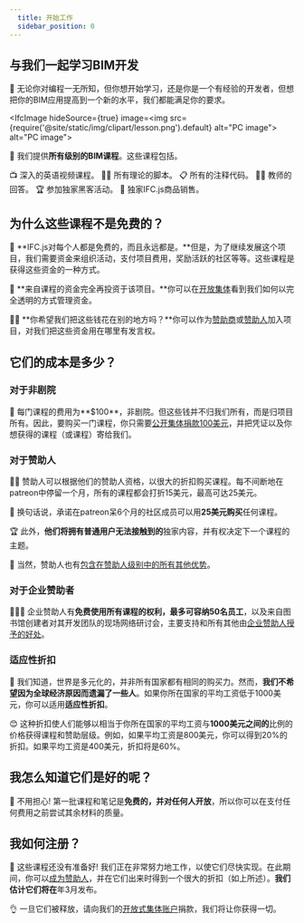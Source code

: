 ```yaml
---
  title: 开始工作
  sidebar_position: 0
---
```



## 与我们一起学习BIM开发

🌱 无论你对编程一无所知，但你想开始学习，还是你是一个有经验的开发者，但想把你的BIM应用提高到一个新的水平，我们都能满足你的要求。

<IfcImage hideSource={true} image=<img src={require('@site/static/img/clipart/lesson.png').default} alt="PC image"></img>
   alt="PC image"></IfcImage>

🚀 我们提供**所有级别的BIM课程**。这些课程包括。

<IfcCard>
📺 深入的英语视频课程。
</IfcCard>

<IfcCard>
👩‍💻 所有理论的脚本。
</IfcCard>

<IfcCard>
📋 所有的注释代码。
</IfcCard>

<IfcCard>
👩‍🏫 教师的回答。
</IfcCard>

<IfcCard>
🏆 参加独家黑客活动。
</IfcCard>

<IfcCard>
🎁 独家IFC.js商品销售。
</IfcCard>

## 为什么这些课程不是免费的？

🤝 **IFC.js对每个人都是免费的，而且永远都是。**但是，为了继续发展这个项目，我们需要资金来组织活动，支付项目费用，奖励活跃的社区等等。这些课程是获得这些资金的一种方式。

🌈 **来自课程的资金完全再投资于该项目。**你可以在[开放集体](https://opencollective.com/ifcjs)看到我们如何以完全透明的方式管理资金。

👨‍💻 **你希望我们把这些钱花在别的地方吗？**你可以作为[赞助商](https://ifcjs.github.io/info/zh/docs/Contribute)或[赞助人](https://ifcjs.github.io/info/zh/docs/Contribute)加入项目，对我们把这些资金用在哪里有发言权。

## 它们的成本是多少？

### 对于非剧院

🧑 每门课程的费用为**$100**，非剧院。但这些钱并不归我们所有，而是归项目所有。因此，要购买一门课程，你只需要[公开集体捐款100美元](https://opencollective.com/ifcjs)，并把凭证以及你想获得的课程（或课程）寄给我们。

### 对于赞助人

🧑🔥 赞助人可以根据他们的赞助人资格，以很大的折扣购买课程。每不间断地在patreon中停留一个月，所有的课程都会打折15美元，最高可达25美元。

🎉 换句话说，承诺在patreon呆6个月的社区成员可以用**25美元购买**任何课程。

🏆 此外，**他们将拥有普通用户无法接触到的**独家内容，并有权决定下一个课程的主题。

💛 当然，赞助人也有[包含在赞助人级别中的所有其他优势](https://ifcjs.github.io/info/zh/docs/Patreon)。

### 对于企业赞助者

👨‍💼💼 企业赞助人有**免费使用所有课程的权利，最多可容纳50名员工**，以及来自图书馆创建者对其开发团队的现场网络研讨会，主要支持和所有其他由[企业赞助人授予的好处](https://ifcjs.github.io/info/zh/docs/Patreon)。

### 适应性折扣

🤝 我们知道，世界是多元化的，并非所有国家都有相同的购买力。然而，**我们不希望因为全球经济原因而遗漏了一些人**。如果你所在国家的平均工资低于1000美元，你可以适用**适应性折扣**。

😊 这种折扣使人们能够以相当于你所在国家的平均工资与**1000美元之间的**比例的价格获得课程和赞助层级。例如，如果平均工资是800美元，你可以得到20%的折扣。如果平均工资是400美元，折扣将是60%。

## 我怎么知道它们是好的呢？

🚀 不用担心! 第一批课程和笔记是**免费的，并对任何人开放**，所以你可以在支付任何费用之前尝试其余材料的质量。

## 我如何注册？

🚧 这些课程还没有准备好! 我们正在非常努力地工作，以使它们尽快实现。在此期间，你可以[成为赞助人](https://opencollective.com/ifcjs)，并在它们出来时得到一个很大的折扣（如上所述）。**我们估计它们将在**年3月发布。

👌 一旦它们被释放，请向我们的[开放式集体账户](https://opencollective.com/ifcjs)捐款，我们将让你获得一切。
